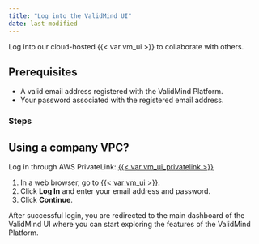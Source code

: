 ```yaml
---
title: "Log into the ValidMind UI"
date: last-modified
---
```


Log into our cloud-hosted {{< var vm_ui >}} to collaborate with others.

## Prerequisites

- A valid email address registered with the ValidMind Platform.
- Your password associated with the registered email address.

### Steps

::: {.column-margin}
::: {.callout-important}
## Using a company VPC?
Log in through AWS PrivateLink: [{{< var vm_ui_privatelink >}}]({{< var vm_ui_privatelink >}})
:::
:::

1. In a web browser, go to [{{< var vm_ui >}}]({{< var vm_url >}}).
2. Click **Log In** and enter your email address and password.
3. Click **Continue**.

After successful login, you are redirected to the main dashboard of the ValidMind UI where you can start exploring the features of the ValidMind Platform.

<!---
## What's next

[Summarize the task and provide any next steps or resources for the user to continue their learning or work.]
--->
